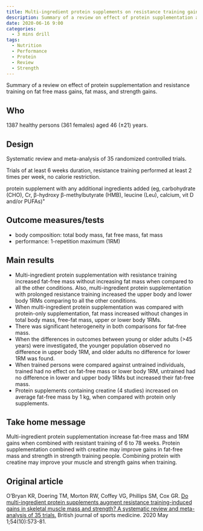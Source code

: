 ```yaml
---
title: Multi-ingredient protein supplements on resistance training gains
description: Summary of a review on effect of protein supplementation and resistance training on fat free mass gains, fat mass, and strength gains.
date: 2020-06-16 9:00
categories:
  - 3 mins drill
tags:
  - Nutrition
  - Performance
  - Protein
  - Review
  - Strength
---
```


Summary of a review on effect of protein supplementation and resistance training on fat free mass gains, fat mass, and strength gains.

## Who

1387 healthy persons (361 females) aged 46 (&plusmn;21) years.

## Design

Systematic review and meta-analysis of 35 randomized controlled trials.

Trials of at least 6 weeks duration, resistance training performed at least 2 times per week, no calorie restriction.

<Info topic="multi-ingredient protein supplement">
  protein supplement with any additional ingredients added (eg, carbohydrate
  (CHO), Cr, β-hydroxy β-methylbutyrate (HMB), leucine (Leu), calcium, vit D
  and/or PUFAs)"
</Info>

## Outcome measures/tests

- body composition: total body mass, fat free mass, fat mass
- performance: 1-repetition maximum (1RM)

## Main results

- Multi-ingredient protein supplementation with resistance training increased fat-free mass without increasing fat mass when compared to all the other conditions. Also, multi-ingredient protein supplementation with prolonged resistance training increased the upper body and lower body 1RMs comparing to all the other conditions.
- When multi-ingredient protein supplementation was compared with protein-only supplementation, fat mass increased without changes in total body mass, free-fat mass, upper or lower body 1RMs.
- There was significant heterogeneity in both comparisons for fat-free mass.
- When the differences in outcomes between young or older adults (>45 years) were investigated, the younger population observed no difference in upper body 1RM, and older adults no difference for lower 1RM was found.
- When trained persons were compared against untrained individuals, trained had no effect on fat-free mass or lower body 1RM, untrained had no difference in lower and upper body 1RMs but increased their fat-free mass.
- Protein supplements containing creatine (4 studies) increased on average fat-free mass by 1 kg, when compared with protein only supplements.

## Take home message

<Summary>
  <ForWho label="For a clinician">
    Multi-ingredient protein supplementation increase fat-free mass and 1RM
    gains when combined with resistant training of 6 to 78 weeks.
  </ForWho>
  <ForWho label="For a parent">
    Protein supplementation combined with creatine may improve gains in fat-free
    mass and strength in strength training people.
  </ForWho>
  <ForWho label="For an athlete">
    Combining protein with creatine may improve your muscle and strength gains
    when training.
  </ForWho>
</Summary>

## Original article

O’Bryan KR, Doering TM, Morton RW, Coffey VG, Phillips SM, Cox GR. [Do multi-ingredient protein supplements augment resistance training-induced gains in skeletal muscle mass and strength? A systematic review and meta-analysis of 35 trials.](https://bjsm.bmj.com/content/bjsports/54/10/573.full.pdf) British journal of sports medicine. 2020 May 1;54(10):573-81.
